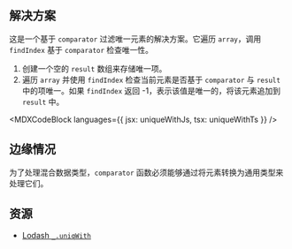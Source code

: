 

## 解决方案

这是一个基于 `comparator` 过滤唯一元素的解决方案。它遍历 `array`，调用 `findIndex` 基于 `comparator` 检查唯一性。

1. 创建一个空的 `result` 数组来存储唯一项。
2. 遍历 `array` 并使用 `findIndex` 检查当前元素是否基于 `comparator` 与 `result` 中的项唯一。如果 `findIndex` 返回 -1，表示该值是唯一的，将该元素追加到 `result` 中。

<MDXCodeBlock languages={{ jsx: uniqueWithJs, tsx: uniqueWithTs }} />

## 边缘情况

为了处理混合数据类型，`comparator` 函数必须能够通过将元素转换为通用类型来处理它们。

## 资源

* [Lodash `_.uniqWith`](https://lodash.com/docs/4.17.15#uniqWith)
